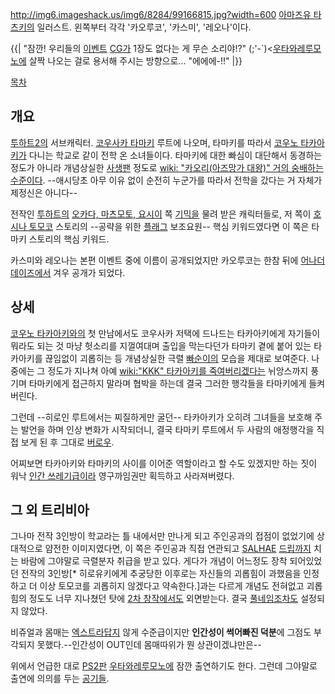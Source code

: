 http://img6.imageshack.us/img6/8284/99166815.jpg?width=600
[[아마즈유 타츠키]]의 일러스트. 왼쪽부터 각각 '카오루코', '카스미', '레오나'이다.

{{|
"잠깐! 우리들의 [[이벤트]] [[CG]]가 1장도 없다는 게 무슨 소리야!?"
(;'-`)<[[우타와레루모노]]에 살짝 나오는 걸로 용서해 주시는 방향으로...
"에에에-!!"
|}}

[[목차]]

== 개요 ==
[[투하트2]]의 서브캐릭터. [[코우사카 타마키]] 루트에 나오며, 타마키를 따라서 [[코우노 타카아키]]가 다니는 학교로 같이 전학 온 소녀들이다. 타마키에 대한 빠심이 대단해서 동경하는 정도가 아니라 개념상실한 [[사생팬]] 정도로 [[wiki: "카오리(아즈망가 대왕)" 거의 숭배하는 수준]]이다. --애시당초 아무 이유 없이 순전히 누군가를 따라서 전학을 갔다는 거 자체가 제정신은 아니다--

전작인 [[투하트]]의 [[오카다, 마츠모토, 요시이]] 쪽 [[기믹]]을 물려 받은 캐릭터들로, 저 쪽이 [[호시나 토모코]] 스토리의 --공략을 위한 [[플래그]] 보조요원-- 핵심 키워드였다면 이 쪽은 타마키 스토리의 핵심 키워드.

카스미와 레오나는 본편 이벤트 중에 이름이 공개되었지만 카오루코는 한참 뒤에 [[어나더데이즈]]에서 겨우 공개가 되었다.

== 상세 ==
[[코우노 타카아키]]와의 첫 만남에서도 코우사카 저택에 드나드는 타카아키에게 자기들이 뭐라도 되는 것 마냥 헛소리를 지껄여대며 출입을 막는다던가 타마키 곁에 붙어 있는 타카아키를 끊임없이 괴롭히는 등 개념상실한 극렬 [[빠순이]]의 모습을 제대로 보여준다. 나중에는 그 정도가 지나쳐 아예 [[wiki:"KKK" 타카아키를 죽여버리겠다는]] 뉘앙스까지 풍기며 타마키에게 접근하지 말라며 협박을 하는데 결국 그러한 행각들을 타마키에게 들켜 버린다.

그런데 --히로인 루트에서는 찌질하게만 굴던-- 타카아키가 오히려 그녀들을 보호해 주는 발언을 하며 인상 변화가 시작되더니, 결국 타마키 루트에서 두 사람의 애정행각을 직접 보게 된 후 그대로 [[버로우]].

어찌보면 타카아키와 타마키의 사이를 이어준 역할이라고 할 수도 있겠지만 하는 짓이 워낙 [[인간 쓰레기]]급이라 영구까임권만 획득하고 사라져버렸다.

== 그 외 트리비아 ==
그나마 전작 3인방이 학교라는 틀 내에서만 만나게 되고 주인공과의 접점이 없었기에 상대적으로 얌전한 이미지였다면, 이 쪽은 주인공과 직접 연관되고 [[SALHAE]] [[드립]]까지 치는 바람에 그야말로 극렬분자 취급을 받고 있다. 게다가 개념이 어느정도 장착 되어있었던 전작의 3인방[* 히로유키에게 추궁당한 이후로는 자신들의 괴롭힘이 과했음을 인정하고 더 이상 토모코를 괴롭히지 않겠다고 약속한다.]과는 다르게 개념도 전혀없고 괴롭힘의 정도도 너무 지나쳤던 탓에 [[2차 창작]]에서도 외면받는다. 결국 [[풀네임]]조차도 설정되지 않았다. 

비쥬얼과 몸매는 [[엑스트라]]답지 않게 수준급이지만 '''인간성이 썩어빠진 덕분'''에 그점도 부각되지 못했다.--인간성이 OUT인데 몸매따위가 뭔 상관이겠냐만은--

위에서 언급한 대로 [[PS2]]판 [[우타와레루모노]]에 잠깐 출연하기도 한다. 그런데 그야말로 출연에 의의를 두는 [[공기]]들.

